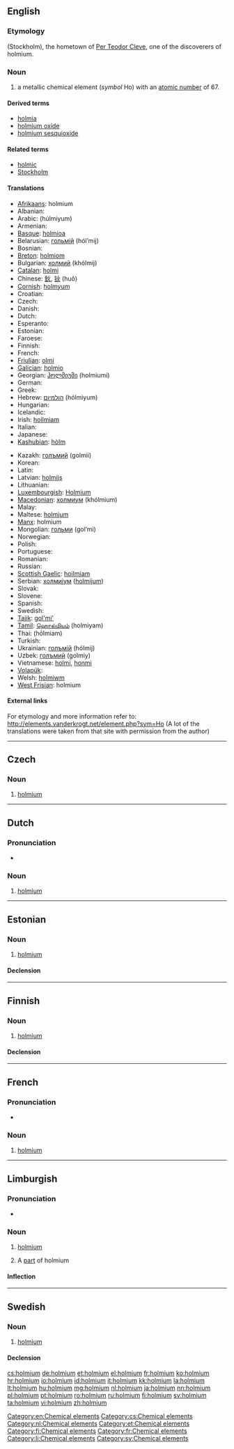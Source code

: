 {{also|Holmium}}
==English==

{{elements|Ho|dysprosium|Dy|erbium|Er}}

===Etymology===
{{etyl|la}} {{term|Holmia}} (Stockholm), the hometown of [[w:Per Teodor Cleve|Per Teodor Cleve]], one of the discoverers of holmium.

===Noun===
{{en-noun|-}}
{{wikipedia}}

# a metallic chemical element (''symbol'' Ho) with an [[atomic number]] of 67.

====Derived terms====
* [[holmia]]
* [[holmium oxide]]
* [[holmium sesquioxide]]

====Related terms====
* [[holmic]]
* [[Stockholm]]

====Translations====
{{trans-top|chemical element}}
* [[Afrikaans]]: holmium
* Albanian: {{t-|sq|holmium|xs=Albanian}}
* Arabic: {{Arab|[[هلميوم]]}} (húlmiyum) {{m}}
* Armenian: {{t-|hy|հոլմիում|tr=holmium}}
* [[Basque]]: [[holmioa]]
* Belarusian: [[гольмiй]] (hól’mij) {{m}}
* Bosnian: {{t-|bs|holmij}}
* [[Breton]]: [[holmiom]]
* Bulgarian: [[холмий]] (khólmij) {{m}}
* [[Catalan]]: [[holmi]]
* Chinese: [[鈥]], [[钬]] (huǒ)
* [[Cornish]]: [[holmyum]]
* Croatian: {{t+|hr|holmij}}
* Czech: {{t+|cs|holmium}}
* Danish: {{t-|da|holmium}}
* Dutch: {{t+|nl|holmium|n}}
* Esperanto: {{t-|eo|holmio|xs=Esperanto}}
* Estonian: {{t+|et|holmium}}
* Faroese: {{t-|fo|holmium|xs=Faroese}}
* Finnish: {{t+|fi|holmium}}
* French: {{t+|fr|holmium|m}}
* [[Friulian]]: [[olmi]]
* [[Galician]]: [[holmio]]
* Georgian: [[ჰოლმიუმი]] (holmiumi)
* German: {{t+|de|Holmium|n}}
* Greek: {{t+|el|όλμιο|n|tr=ólmio}}
* Hebrew: [[הולמיום]] (hólmiyum)
* Hungarian: {{t+|hu|holmium}}
* Icelandic: {{t|is|holmín}}
* Irish: [[hoilmiam]]
* Italian: {{t+|it|olmio|m}}
* Japanese: {{t+|ja|ホルミウム|tr=horumiumu}}
* [[Kashubian]]: [[hòlm]]
{{trans-mid}}
* Kazakh: [[голъмий]] (golmii)
* Korean: {{t|ko|홀뮴|tr=holmyum}}
* Latin: {{t+|la|holmium}}
* Latvian: [[holmijs]]
* Lithuanian: {{t+|lt|holmis|xs=Lithuanian}}
* [[Luxembourgish]]: [[Holmium]]
* [[Macedonian]]: [[холмиум]] (khólmium) {{m}}
* Malay: {{t-|ms|holmium|xs=Malay}}
* Maltese: [[holmjum]]
* [[Manx]]: holmium
* Mongolian: [[гольми]] (gol’mi)
* Norwegian: {{t-|no|holmium}}
* Polish: {{t+|pl|holm|m}}
* Portuguese: {{t+|pt|hólmio|m}}
* Romanian: {{t+|ro|holmiu|n}}
* Russian: {{t+|ru|гольмий|m|tr=gól’mij}}
* [[Scottish Gaelic]]: [[hoilmiam]]
* Serbian: [[холмиjум]] ([[holmijum]]) {{m}}
* Slovak: {{t-|sk|holmium}}
* Slovene: {{t+|sl|holmij}}
* Spanish: {{t+|es|holmio|m}}
* Swedish: {{t+|sv|holmium|n}}
* [[Tajik]]: [[gol'mi']]
* [[Tamil]]: [[ஹொல்மியம்]] (holmiyam)
* Thai: {{Thai|[[โฮลเมียม]]}} (hōlmiam)
* Turkish: {{t+|tr|holmiyum}}
* Ukrainian: [[голъмiй]] (hólmij) {{m}}
* Uzbek: [[голъмий]] (golmiy)
* Vietnamese: [[holmi]], [[honmi]]
* [[Volapük]]: {{t|vo|holmin}}
* Welsh: [[holmiwm]]
* [[West Frisian]]: holmium
{{trans-bottom}}

====External links====
For etymology and more information refer to:
http://elements.vanderkrogt.net/element.php?sym=Ho
(A lot of the translations were taken from that site with permission from the author)

[[Category:en:Chemical elements]]

----

==Czech==

===Noun===
{{cs-noun|g=n}}

# [[#English|holmium]]

[[Category:cs:Chemical elements]]

----

==Dutch==
{{wikipedia|lang=nl}}

===Pronunciation===
* {{audio|Nl-holmium.ogg|Audio}}

===Noun===
{{nl-noun|n|-|-}}

# [[holmium#English|holmium]]

[[Category:nl:Chemical elements]]

----

==Estonian==

===Noun===
{{et-noun|holmiumi|holmiumi|par2=holmiumit}}

# [[#English|holmium]]

====Declension====
{{et-decl-seminar|holmium}}
{{et-decl-redel|holmium}}

[[Category:et:Chemical elements]]

----

==Finnish==
{{wikipedia|lang=fi}}

===Noun===
{{fi-noun}}

# [[#English|holmium]]

====Declension====
{{fi-decl-risti|holmium}}

[[Category:fi:Chemical elements]]

----

==French==
{{wikipedia|lang=fr}}

===Pronunciation===
* {{IPA|/ɔl.mjɔm/|lang=fr}}

===Noun===
{{fr-noun-unc|m}}

# [[#English|holmium]]

[[Category:fr:Chemical elements]]

----

==Limburgish==

===Pronunciation===
* {{IPA|[ˈho˨lɱɔ˧m]|lang=li}}

===Noun===
{{li-noun|g=n}}

# {{uncountable|lang=li}} [[holmium#English|holmium]]
# A [[part]] of holmium

====Inflection====
{{li-decl-noun-um|holmi}}

[[Category:li:Chemical elements]]

----

==Swedish==
{{wikipedia|lang=sv}}

===Noun===
{{sv-noun|g=n}}

# [[#English|holmium]]

====Declension====
{{sv-noun-unc-irreg-n|2=holmiumet}}

[[Category:sv:Chemical elements]]

[[cs:holmium]]
[[de:holmium]]
[[et:holmium]]
[[el:holmium]]
[[fr:holmium]]
[[ko:holmium]]
[[hr:holmium]]
[[io:holmium]]
[[id:holmium]]
[[it:holmium]]
[[kk:holmium]]
[[la:holmium]]
[[lt:holmium]]
[[hu:holmium]]
[[mg:holmium]]
[[nl:holmium]]
[[ja:holmium]]
[[nn:holmium]]
[[pl:holmium]]
[[pt:holmium]]
[[ro:holmium]]
[[ru:holmium]]
[[fi:holmium]]
[[sv:holmium]]
[[ta:holmium]]
[[vi:holmium]]
[[zh:holmium]]